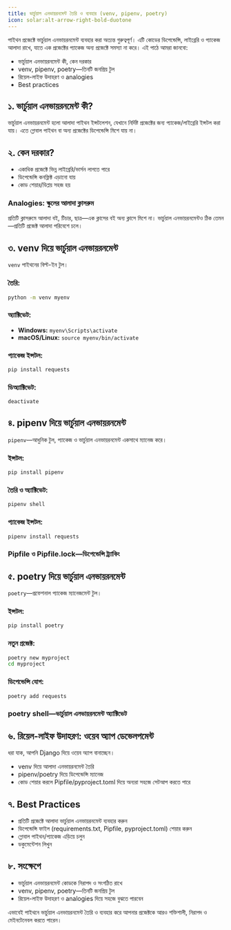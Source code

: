 ```yaml
---
title: ভার্চুয়াল এনভায়রনমেন্ট তৈরি ও ব্যবহার (venv, pipenv, poetry)
icon: solar:alt-arrow-right-bold-duotone
---
```


পাইথন প্রজেক্টে ভার্চুয়াল এনভায়রনমেন্ট ব্যবহার করা অত্যন্ত গুরুত্বপূর্ণ। এটি কোডের ডিপেন্ডেন্সি, লাইব্রেরি ও প্যাকেজ আলাদা রাখে, যাতে এক প্রজেক্টের প্যাকেজ অন্য প্রজেক্টে সমস্যা না করে। এই পাঠে আমরা জানবো:
- ভার্চুয়াল এনভায়রনমেন্ট কী, কেন দরকার
- venv, pipenv, poetry—তিনটি জনপ্রিয় টুল
- রিয়েল-লাইফ উদাহরণ ও analogies
- Best practices

## ১. ভার্চুয়াল এনভায়রনমেন্ট কী?

ভার্চুয়াল এনভায়রনমেন্ট হলো আলাদা পাইথন ইন্সটলেশন, যেখানে নির্দিষ্ট প্রজেক্টের জন্য প্যাকেজ/লাইব্রেরি ইন্সটল করা যায়। এতে গ্লোবাল পাইথন বা অন্য প্রজেক্টের ডিপেন্ডেন্সি মিশে যায় না।

## ২. কেন দরকার?

- একাধিক প্রজেক্টে ভিন্ন লাইব্রেরি/ভার্সন লাগতে পারে
- ডিপেন্ডেন্সি কনফ্লিক্ট এড়ানো যায়
- কোড শেয়ার/ডিপ্লয় সহজ হয়

### Analogies: স্কুলের আলাদা ক্লাসরুম

প্রতিটি ক্লাসরুমে আলাদা বই, টিচার, ছাত্র—এক ক্লাসের বই অন্য ক্লাসে মিশে না। ভার্চুয়াল এনভায়রনমেন্টও ঠিক তেমন—প্রতিটি প্রজেক্ট আলাদা পরিবেশে চলে।

## ৩. venv দিয়ে ভার্চুয়াল এনভায়রনমেন্ট

`venv` পাইথনের বিল্ট-ইন টুল।

### তৈরি:
```bash
python -m venv myenv
```

### অ্যাক্টিভেট:
- **Windows:** `myenv\Scripts\activate`
- **macOS/Linux:** `source myenv/bin/activate`

### প্যাকেজ ইন্সটল:
```bash
pip install requests
```

### ডিঅ্যাক্টিভেট:
```bash
deactivate
```

## ৪. pipenv দিয়ে ভার্চুয়াল এনভায়রনমেন্ট

`pipenv`—আধুনিক টুল, প্যাকেজ ও ভার্চুয়াল এনভায়রনমেন্ট একসাথে ম্যানেজ করে।

### ইন্সটল:
```bash
pip install pipenv
```

### তৈরি ও অ্যাক্টিভেট:
```bash
pipenv shell
```

### প্যাকেজ ইন্সটল:
```bash
pipenv install requests
```

### Pipfile ও Pipfile.lock—ডিপেন্ডেন্সি ট্র্যাকিং

## ৫. poetry দিয়ে ভার্চুয়াল এনভায়রনমেন্ট

`poetry`—প্রফেশনাল প্যাকেজ ম্যানেজমেন্ট টুল।

### ইন্সটল:
```bash
pip install poetry
```

### নতুন প্রজেক্ট:
```bash
poetry new myproject
cd myproject
```

### ডিপেন্ডেন্সি যোগ:
```bash
poetry add requests
```

### poetry shell—ভার্চুয়াল এনভায়রনমেন্ট অ্যাক্টিভেট

## ৬. রিয়েল-লাইফ উদাহরণ: ওয়েব অ্যাপ ডেভেলপমেন্ট

ধরা যাক, আপনি Django দিয়ে ওয়েব অ্যাপ বানাচ্ছেন।
- venv দিয়ে আলাদা এনভায়রনমেন্ট তৈরি
- pipenv/poetry দিয়ে ডিপেন্ডেন্সি ম্যানেজ
- কোড শেয়ার করলে Pipfile/pyproject.toml দিয়ে অন্যরা সহজে সেটআপ করতে পারে

## ৭. Best Practices

- প্রতিটি প্রজেক্টে আলাদা ভার্চুয়াল এনভায়রনমেন্ট ব্যবহার করুন
- ডিপেন্ডেন্সি ফাইল (requirements.txt, Pipfile, pyproject.toml) শেয়ার করুন
- গ্লোবাল পাইথন/প্যাকেজ এড়িয়ে চলুন
- ডকুমেন্টেশন লিখুন

## ৮. সংক্ষেপে

- ভার্চুয়াল এনভায়রনমেন্ট কোডকে নিরাপদ ও সংগঠিত রাখে
- venv, pipenv, poetry—তিনটি জনপ্রিয় টুল
- রিয়েল-লাইফ উদাহরণ ও analogies দিয়ে সহজে বুঝতে পারবেন

এভাবেই পাইথনে ভার্চুয়াল এনভায়রনমেন্ট তৈরি ও ব্যবহার করে আপনার প্রজেক্টকে আরও শক্তিশালী, নিরাপদ ও মেইনটেনেবল করতে পারেন।
